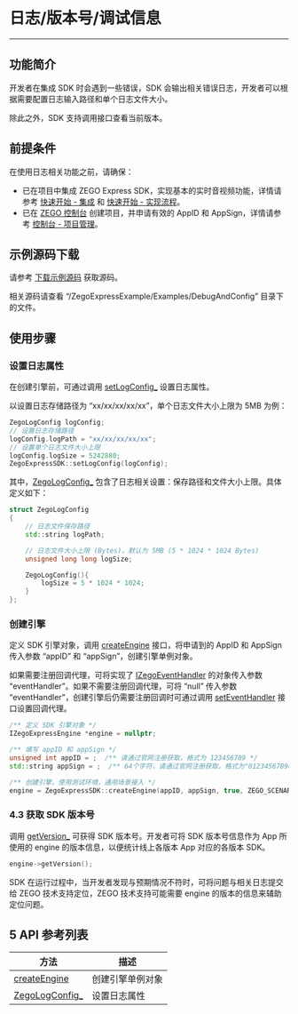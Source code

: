 # 日志/版本号/调试信息

- - -

## 功能简介

开发者在集成 SDK 时会遇到一些错误，SDK 会输出相关错误日志，开发者可以根据需要配置日志输入路径和单个日志文件大小。

除此之外，SDK 支持调用接口查看当前版本。

## 前提条件

在使用日志相关功能之前，请确保：

- 已在项目中集成 ZEGO Express SDK，实现基本的实时音视频功能，详情请参考  [快速开始 - 集成](https://doc-zh.zego.im/article/9975) 和  [快速开始 - 实现流程](https://doc-zh.zego.im/article/9976)。
- 已在 [ZEGO 控制台](https://console.zego.im) 创建项目，并申请有效的 AppID 和 AppSign，详情请参考 [控制台 - 项目管理](https://doc-zh.zego.im/article/1265)。

## 示例源码下载

请参考 [下载示例源码](https://doc-zh.zego.im/article/9972) 获取源码。

相关源码请查看 “/ZegoExpressExample/Examples/DebugAndConfig” 目录下的文件。

## 使用步骤

### 设置日志属性

在创建引擎前，可通过调用 [setLogConfig_](@setLogConfig) 设置日志属性。

以设置日志存储路径为 “xx/xx/xx/xx/xx”，单个日志文件大小上限为 5MB 为例：

```C++
ZegoLogConfig logConfig;
// 设置日志存储路径
logConfig.logPath = "xx/xx/xx/xx/xx";
// 设置单个日志文件大小上限
logConfig.logSize = 5242880;
ZegoExpressSDK::setLogConfig(logConfig);
```

其中，[ZegoLogConfig_](@-ZegoLogConfig) 包含了日志相关设置：保存路径和文件大小上限。具体定义如下：

```C++
struct ZegoLogConfig
{
    // 日志文件保存路径
    std::string logPath;

    // 日志文件大小上限 (Bytes)，默认为 5MB (5 * 1024 * 1024 Bytes)
    unsigned long long logSize;

    ZegoLogConfig(){
        logSize = 5 * 1024 * 1024;
    }
};
```

### 创建引擎

定义 SDK 引擎对象，调用 [createEngine](@createEngine) 接口，将申请到的 AppID 和 AppSign 传入参数 “appID” 和 “appSign”，创建引擎单例对象。

如果需要注册回调代理，可将实现了 [IZegoEventHandler](@-IZegoEventHandler) 的对象传入参数 “eventHandler”。如果不需要注册回调代理，可将 “null” 传入参数 “eventHandler”，创建引擎后仍需要注册回调时可通过调用 [setEventHandler](@setEventHandler) 接口设置回调代理。

```C++
/** 定义 SDK 引擎对象 */
IZegoExpressEngine *engine = nullptr;

/** 填写 appID 和 appSign */
unsigned int appID = ;  /** 请通过官网注册获取，格式为 123456789 */
std::string appSign = ;  /** 64个字符，请通过官网注册获取，格式为"0123456789012345678901234567890123456789012345678901234567890123" */

/** 创建引擎，使用测试环境，通用场景接入 */
engine = ZegoExpressSDK::createEngine(appID, appSign, true, ZEGO_SCENARIO_GENERAL, nullptr);
```  

### 4.3 获取 SDK 版本号

调用 [getVersion_](@getVersion) 可获得 SDK 版本号。开发者可将 SDK 版本号信息作为 App 所使用的 engine 的版本信息，以便统计线上各版本 App 对应的各版本 SDK。

```C++
engine->getVersion();
```

<Note title="说明">

SDK 在运行过程中，当开发者发现与预期情况不符时，可将问题与相关日志提交给 ZEGO 技术支持定位，ZEGO 技术支持可能需要 engine 的版本的信息来辅助定位问题。

</Note>



## 5 API 参考列表
| 方法        | 描述           |
| ----------- | -------------- |
|[createEngine](@createEngine)  | 创建引擎单例对象   |
|[ZegoLogConfig_](@-ZegoLogConfig)|设置日志属性|
